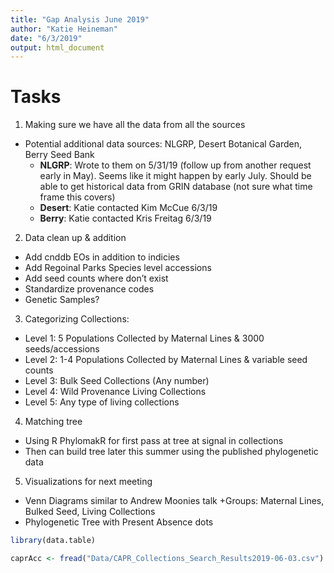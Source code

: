 ```yaml
---
title: "Gap Analysis June 2019"
author: "Katie Heineman"
date: "6/3/2019"
output: html_document
---
```

# Tasks

1) Making sure we have all the data from all the sources 
* Potential additional data sources: NLGRP, Desert Botanical Garden, Berry Seed Bank
	+ **NLGRP**: Wrote to them on 5/31/19 (follow up from another request early in May). Seems like it might happen by early  July. Should be able to get historical data from GRIN database (not sure what time frame this covers)
	+ **Desert**: Katie contacted Kim McCue 6/3/19
	+ **Berry**: Katie contacted Kris Freitag 6/3/19

2) Data clean up & addition 
- Add cnddb EOs in addition to indicies
- Add Regoinal Parks Species level accessions
- Add seed counts where don't exist
- Standardize provenance codes
- Genetic Samples? 

3) Categorizing Collections: 
- Level 1: 5 Populations Collected by Maternal Lines & 3000 seeds/accessions
- Level 2: 1-4 Populations Collected by Maternal Lines & variable seed counts
- Level 3: Bulk Seed Collections (Any number)
- Level 4: Wild Provenance Living Collections
- Level 5: Any type of living collections

4) Matching tree
- Using R PhylomakR for first pass at tree at signal in collections
- Then can build tree later this summer using the published phylogenetic data

5) Visualizations for next meeting 
- Venn Diagrams similar to Andrew Moonies talk
	+Groups: Maternal Lines, Bulked Seed, Living Collections
- Phylogenetic Tree with Present Absence dots


```r
library(data.table)

caprAcc <- fread("Data/CAPR_Collections_Search_Results2019-06-03.csv")

```